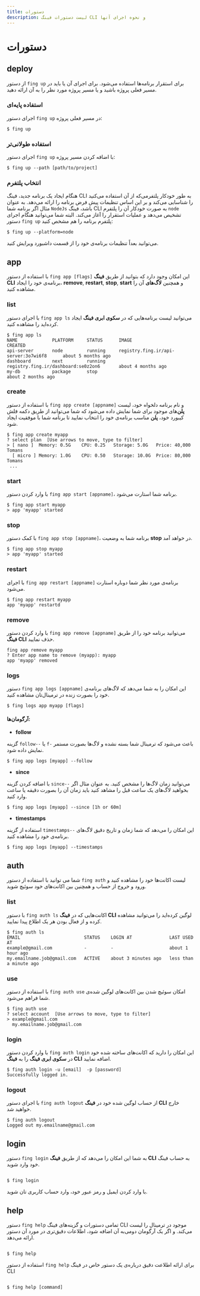 ```yaml
---
title: دستورات
description: لیست دستورات فینگ CLI و نحوه اجرای آنها
---
```



# دستورات

## deploy

از دستور `fing up` برای استقرار برنامه‌ها استفاده می‌شود. برای اجرای آن یا باید در مسیر فعلی پروژه باشید و یا مسیر پروژه مورد نظر را به آن ارائه دهید.

### استفاده پایه‌ای

اجرای دستور `fing up` در مسیر فعلی پروژه:

```
$ fing up
```

### استفاده طولانی‌تر

اجرای دستور `fing up` با اضافه کردن مسیر پروژه:

```
$ fing up --path [path/to/project]
```

### انتخاب پلتفرم

هنگام ایجاد یک برنامه جدید، فینگ CLI به طور خودکار پلتفرمی‌که از آن استفاده می‌کنید را شناسایی می‌کند و بر این اساس تنظیمات پیش فرض برنامه را ارائه می‌دهد. به عنوان مثال اگر برنامه شما `NodeJs` باشد، فینگ CLI به صورت خودکار آن را پلتفرم `node` تشخیص می‌دهد و عملیات استقرار را آغاز می‌کند. البته شما می‌توانید هنگام اجرای دستور `fing up` پلتفرم برنامه را هم مشخص کنید:

```
$ fing up --platform=node
```

<Notice variant="info">
  می‌توانید بعداً تنظیمات برنامه‌ی خود را از قسمت داشبورد ویرایش کنید.
</Notice>

## app

با استفاده از دستور `fing app [flags]` این امکان وجود دارد که بتوانید از طریق **فینگ‌ CLI** برنامه‌ی خود را ایجاد، **remove**, **restart**, **stop**, **start** و همچنین **لاگ‌های** آن را مشاهده کنید.

### list

با اجرای دستور `fing app ls` می‌توانید لیست برنامه‌هایی که در **سکوی ابری فینگ** ایجاد کرده‌اید را مشاهده کنید.

```
$ fing app ls
NAME             PLATFORM     STATUS      IMAGE                                     CREATED
api-server       node         running     registry.fing.ir/api-server:3o7wi6f8      about 5 months ago
dashboard        next         running     registry.fing.ir/dashboard:se0z2on6       about 4 months ago
my-db            package      stop                                                  about 2 months ago
```

### create

با استفاده از دستور `fing app create [appname]` و نام برنامه دلخواه خود، لیست **پلن**‌های موجود برای شما نمایش داده می‌شود که شما می‌توانید از طریق دکمه فلش کیبورد خود، **پلن**‌ مناسب برنامه‌ی خود را انتخاب نمایید تا برنامه شما با موفقیت ایجاد شود.

```
$ fing app create myapp
? select plan  [Use arrows to move, type to filter]
> [ nano ]	Memory: 0.5G	CPU: 0.25	Storage: 5.0G	Price: 40,000 Tomans
  [ micro ]	Memory: 1.0G	CPU: 0.50	Storage: 10.0G	Price: 80,000 Tomans
 ...

```

### start

با وارد کردن دستور `fing app start [appname]`، برنامه شما استارت می‌شود.

```
$ fing app start myapp
> app 'myapp' started

```

### stop

با کمک دستور `fing app stop [appname]`، برنامه شما به وضعیت **stop** در خواهد آمد.

```
$ fing app stop myapp
> app 'myapp' started

```

### restart

با اجرای `fing app restart [appname]` برنامه‌ی مورد نظر شما دوباره استارت می‌شود.

```
$ fing app restart myapp
app 'myapp' restartd
```

### remove

با وارد کردن دستور `fing app remove [appname]` می‌توانید برنامه خود را از طریق **فینگ CLI** حذف نمایید.

```
fing app remove myapp
? Enter app name to remove (myapp): myapp
app 'myapp' removed
```

### logs

دستور `fing app logs [appname]` این امکان را به شما می‌دهد که لاگ‌های برنامه‌ی خود را بصورت زنده در ترمینال‌تان مشاهده کنید.

```
$ fing logs app myapp [flags]
```

#### آرگومان‌ها:

- **follow**

گزینه `follow--` یا `f-` باعث می‌شود که ترمینال شما بسته نشده و لاگ‌ها بصورت مستمر نمایش داده شود.

```
$ fing app logs [myapp] --follow
```

- **since**

با اضافه کردن گزینه `since--` می‌توانید زمان لاگ‌ها را مشخص کنید. به عنوان مثال اگر بخواهید لاگ‌های یک ساعت قبل را مشاهد کنید باید زمان آن را بصورت دقیقه یا ساعت‌ وارد کنید.

```
$ fing app logs [myapp] --since [1h or 60m]
```

- **timestamps**

استفاده از گزینه `timestamps--` این امکان را می‌دهد که شما زمان و تاریخ دقیق لاگ‌های برنامه‌ی خود را مشاهده کنید.

```
$ fing app logs [myapp] --timestamps
```

## auth

شما می توانید با استفاده از دستور `fing auth` لیست اکانت‌ها خود را مشاهده کنید و ورود و خروج از حساب و همچنین بین اکانت‌‌های خود سوئیچ شوید.

### list

با دستور `fing auth ls` اکانت‌‌هایی که در **فینگ CLI** لوگین کرده‌اید را می‌توانید مشاهده کرده و از فعال بودن هر یک اطلاع پیدا نمایید.

```
$ fing auth ls
EMAIL                        STATUS    LOGIN AT              LAST USED AT
example@gmail.com            -         -                     about 1 hour ago
my.emailname.job@gmail.com   ACTIVE    about 3 minutes ago   less than a minute ago

```

### use

با استفاده از دستور `fing auth use` امکان سوئیچ شدن بین اکانت‌‌های لوگین شده‌ی شما فراهم می‌شود.

```
$ fing auth use
? select account  [Use arrows to move, type to filter]
> example@gmail.com
  my.emailname.job@gmail.com

```

### login

با وارد کردن دستور `fing auth login` این امکان را دارید که اکانت‌‌‌های ساخته شده خود در **سکوی ابری فینگ** را به **فینگ CLI** اضافه نمایید.

```
$ fing auth login -u [email]  -p [password]
Successfully logged in.
```

### logout

با اجرای دستور `fing auth logout` از حساب لوگین شده خود در **فینگ‌ CLI** خارج خواهید شد.

```
$ fing auth logout
Logged out my.emailname@gmail.com
```

## login

دستور `fing login` به شما این امکان را می‌دهد که از طریق **فینگ CLI** به حساب فینگ خود وارد شوید.

```

$ fing login

```

با وارد کردن ایمیل و رمز عبور خود، وارد حساب کاربری تان شوید.

## help

دستور `fing help` تمامی دستورات و گزینه‌های فینگ CLI موجود در ترمینال را لیست می‌کند. و اگر یک آرگومان دومی‌به آن اضافه شود، اطلاعات دقیق‌تری در مورد آن دستور ارائه می‌دهد.

```

$ fing help

```

استفاده از دستور `fing help` برای ارائه اطلاعت دقیق درباره‌ی یک دستور خاص در فینگ CLI

```

$ fing help [command]

```
